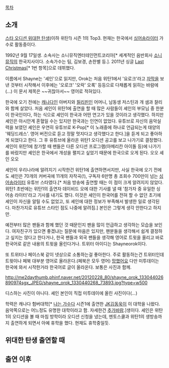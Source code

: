 [[목차]]

== 소개 ==

[[스타 오디션 위대한 탄생]](이하 위탄1) 시즌 1의 Top3. 현재는 한국에서 [[싱어송라이터]] 가수로 활동중이다.

1992년 9월 17일생. 소속사는 소니뮤직엔터테인먼트코리아[* 세계적인 음반회사 [[소니 뮤직]]의 한국지사이다. 소속가수는 팀, 김보경, 손한별 등.].
2011년 싱글 [[Last Christmas]][* 1번 항목]으로 데뷔했다.

이름에서 Shayne는 '셰인'으로 읽지만, Orok는 처음 위탄1에서 '요로크'라고 [[자막]]을 보낸 것부터 시작해서 이후에는 '오로크' '오락' 오록' 등등으로 다채롭게 읽히는 바람에(...) 이 문서 제목은 ~~귀찮아서~~ 영어로 적혀있다.

한국에 오기 전에는 [[캐나다]]인 아버지와 [[필리핀]]인 어머니, 남동생 저스틴과 개 샘과 찰리와 함께 살았다. 처음 셰인이 위탄1에 출연을 할 때 많은 사람들이 셰인의 부모님 중 한분이 한국인이다, 하는 식으로 셰인이 한국과 어떤 연고가 있을 것이라고 생각했다. 하지만 셰인은 아시안계 혼혈일 수는 있지만 한국과는 인연이 없었다. 유튜브로 자신의 음악실력을 보였던 셰인은 우연히 유튜브로 K-Pop[* 이 노래중에 하나로 언급되는게 태양의 '웨딩드레스'. 영어 버전으로 듣고 정말 멋지다고 생각했다고 한다.]을 듣게 되고 좋아하게 되었다고 한다. 그 후 유튜브에 올라온 위탄1 오디션 공고를 보고 나가기로 결정했다. 셰인이 위탄1에 참가할 때 팬들은 다른 오디션 프로그램(아메리칸 아이돌 등)에 나가기를 바랐지만 셰인은 한국에서 개성을 펼치고 싶었기 때문에 한국으로 오게 된다. 오오 셰인 오오

셰인이 우리나라에 알려지기 시작한건 위탄1에 출연하면서지만, 사실 한국에 오기 전에도 셰인은 70개의 커버곡에 11개의 자작곡(!), 구독자 6만명 총 조회수 700만이 넘는 [[싱어송라이터]] 유튜브 스타였다.[* 처음 방송에 출연할 때는 이 점이 크게 알려지지 않았다. 위탄1 초반에는 위탄1의 출연자 데이비드 오에 대한 기사를 낼 때 '참가자 중 유일한 싱어송 라이터'라고 기사를 내기도 했다. 이것은 셰인이 한국어를 전혀 할 수 없던 초기에 셰인이 자신을 알릴 수도 없었고, 또 셰인에 대한 정보가 부족해서 발생한 일로 생각된다. 마찬가지로 유튜브 스타인 점도 나중에 알려짐.] 본인은 그렇게 생각 안한다고 하지만.

예전부터 많은 팬들과 함께 했던 것 때문인지 팬을 많이 언급하고 생각하는 모습을 보인다. 여자친구가 있으면 좋겠냐는 질문에 마음은 있지만, 팬분들을 생각해서 쉽게 결정하고 싶지는 않다고 한다거나, 한국 팬들과 외국 팬들을 생각해 영어로 트윗을 올리고 바로 한국어로 같은 내용의 트윗을 올린다거나. 트위터 아이디는 Shayneorok이다.

또 트위터나 페이스북 같이 넷상으로 소통하는걸 좋아한다. 주로 활동하는건 트위터인데 트윗이나 페북 대부분 영어로 올라온다.(페북은 모두 영어) [[망했어요]] 다만 미투데이는 한국에 와서 시작한거라 한국어로 글이 올라온다. 보통은 사진과 함께.

http://me2daythumb.phinf.naver.net/20120228_80/shayne_orok_133044026890974sgx_JPEG/shayne_orok_1330440268_73893.jpg?type=w500

디스하는 사진이 아니다. 셰인 본인이 직접 미투데이에 올린 사진이다(...)

학력은 캐나다 험버대학[* [[나는 가수다]] 시즌1에 출연한 [[JK김동욱]]이 이 대학을 나왔다. 음악쪽으로는 어느정도 유명한 대학이라고 함. 자세한건 [[추가바람]].]생이다. 셰인은 위탄1의 오디션을 볼 때 마침 방학이라 오디션 신청을 냈는데, 멘토스쿨과 위탄1의 생방송까지 출연하게 되면서 아예 휴학을 했다. 현재도 휴학중일듯.


== 위대한 탄생 출연할 때 ==


== 출연 이후 ==

